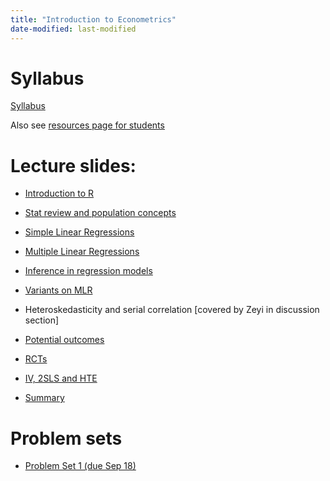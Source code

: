 ```yaml
---
title: "Introduction to Econometrics"
date-modified: last-modified
---
```


# Syllabus

[Syllabus](/teachingmaterials/UG_intro_metrics/Alam_Econ265_Syllabus_F25.pdf)

Also see [resources page for students](/morepages/resourcesforugstudents.qmd)

# Lecture slides:
- [Introduction to R](/teachingmaterials/UG_intro_metrics/01_introRv2.qmd)
- [Stat review and population concepts](/teachingmaterials/UG_intro_metrics/02_stat_review.pdf)
- [Simple Linear Regressions](/teachingmaterials/UG_intro_metrics/03_regression.qmd)
- [Multiple Linear Regressions](/teachingmaterials/UG_intro_metrics/04_mlr.qmd)
- [Inference in regression models](/teachingmaterials/UG_intro_metrics/05_inference.qmd)
- [Variants on MLR](/teachingmaterials/UG_intro_metrics/06_mlrvariants.qmd)
- Heteroskedasticity and serial correlation [covered by Zeyi in discussion section]
<!-- - Mis-specification -->
- [Potential outcomes](/teachingmaterials/UG_intro_metrics/07_potentialoutcomes.pdf)
- [RCTs](/teachingmaterials/UG_intro_metrics/08_RCT.pdf)
- [IV, 2SLS and HTE](/teachingmaterials/UG_intro_metrics/09_IV_HTE.pdf)

- [Summary](/teachingmaterials/UG_intro_metrics/summary.pdf)
<!-- - Regression discontinuity
- Non-linear models
- Estimators for repeated cross-section and panel data
- Difference-in-differences -->

# Problem sets
- [Problem Set 1 (due Sep 18)](/teachingmaterials/UG_intro_metrics/ps/ugmetricsps1.qmd)